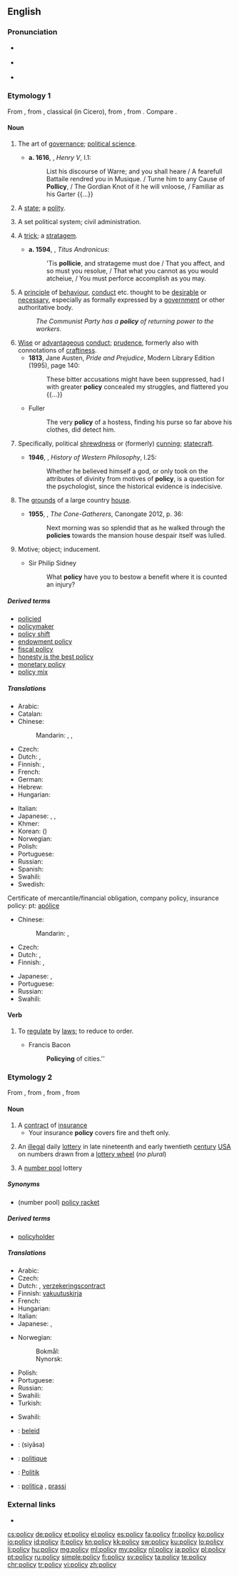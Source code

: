 ==English==

===Pronunciation===
* {{a|UK}} {{IPA|/ˈpɒləsi/|/ˈpɒlɪsi/|}}
* {{a|US}} {{IPA|/ˈpɑləsi/}}
* {{audio|en-us-policy.ogg|Audio (US)}}

===Etymology 1===
From {{etyl|frm|en}} {{term|policie|lang=fr}}, from {{etyl|LL.|en}} {{term|politia|lang=la||citizenship; government}}, classical {{etyl|la|en}} {{term|polītīa|lang=la}} (in Cicero), from {{etyl|grc|en}} {{term|πολιτεία||lang=grc|tr=politeia|citizenship; polis, (city) state; government}}, from {{term|πολίτης||citizen|lang=grc}}. Compare {{term|police}}.

====Noun====
{{en-noun|policies}}

# {{context|obsolete|lang=en}} The art of [[governance]]; [[political science]]. {{defdate|14th–18th c.}}
#* '''a. 1616''', {{w|William Shakespeare}}, ''Henry V'', I.1:
#*: List his discourse of Warre; and you shall heare / A fearefull Battaile rendred you in Musique. / Turne him to any Cause of '''Pollicy''', / The Gordian Knot of it he will vnloose, / Familiar as his Garter {{...}}
# {{context|obsolete|lang=en}} A [[state]]; a [[polity]]. {{defdate|14th–16th c.}}
# {{context|obsolete|lang=en}} A set political system; civil administration. {{defdate|15th–19th c.}}
# {{context|obsolete|lang=en}} A [[trick]]; a [[stratagem]]. {{defdate|15th–19th c.}}
#* '''a. 1594''', {{w|William Shakespeare}}, ''Titus Andronicus'':
#*: 'Tis '''pollicie''', and stratageme must doe / That you affect, and so must you resolue, / That what you cannot as you would atcheiue, / You must perforce accomplish as you may.
# A [[principle]] of [[behaviour]], [[conduct]] etc. thought to be [[desirable]] or [[necessary]], especially as formally expressed by a [[government]] or other authoritative body. {{defdate|from 15th c.}}
#: ''The Communist Party has a '''policy''' of returning power to the workers.''
# [[wise|Wise]] or [[advantageous]] [[conduct]]; [[prudence]], formerly also with connotations of [[craftiness]]. {{defdate|from 15th c.}}
#* '''1813''', Jane Austen, ''Pride and Prejudice'', Modern Library Edition (1995), page 140:
#*: These bitter accusations might have been suppressed, had I with greater '''policy''' concealed my struggles, and flattered you {{...}}
#* Fuller
#*: The very '''policy''' of a hostess, finding his purse so far above his clothes, did detect him.
# {{context|now|_|rare|lang=en}} Specifically, political [[shrewdness]] or (formerly) [[cunning]]; [[statecraft]]. {{defdate|from 15th c.}}
#* '''1946''', {{w|Bertrand Russell}}, ''History of Western Philosophy'', I.25:
#*: Whether he believed himself a god, or only took on the attributes of divinity from motives of '''policy''', is a question for the psychologist, since the historical evidence is indecisive.
# {{context|Scotland|now|_|chiefly|_|in the plural|lang=en}} The [[grounds]] of a large country [[house]]. {{defdate|from 18th c.}}
#* '''1955''', {{w|Robin Jenkins}}, ''The Cone-Gatherers'', Canongate 2012, p. 36:
#*: Next morning was so splendid that as he walked through the '''policies''' towards the mansion house despair itself was lulled.
# {{context|obsolete|lang=en}} Motive; object; inducement.
#* Sir Philip Sidney
#*: What '''policy''' have you to bestow a benefit where it is counted an injury?

=====Derived terms=====
* [[policied]]
* [[policymaker]]
* [[policy shift]]
* [[endowment policy]]
* [[fiscal policy]]
* [[honesty is the best policy]]
* [[monetary policy]]
* [[policy mix]]

=====Translations=====
{{trans-top|principle of conduct}}
* Arabic: {{t+|ar|سياسة|f|tr=siyāsa}}
* Catalan: {{t+|ca|política|f}}
* Chinese:
*: Mandarin: {{t+|cmn|政策|tr=zhèngcè|sc=Hani}},  {{t+|cmn|方針|sc=Hani}},  {{t+|cmn|方针|tr=fāngzhēn|sc=Hani}}
* Czech: {{t+|cs|politika|f}}
* Dutch: {{t+|nl|beleid|n}}, {{t+|nl|politiek}}
* Finnish: {{t+|fi|politiikka}}, {{t+|fi|linja}}
* French: {{t+|fr|politique|f}}
* German: {{t+|de|Politik|f}}
* Hebrew: {{t|he|מדיניות|f|tr=mediniyuth}}
* Hungarian: {{t+|hu|politika}}
{{trans-mid}}
* Italian: {{t+|it|politica|f}}
* Japanese: {{t+|ja|政策|tr=せいさく, seisaku}}, {{t|ja|施策|tr=しさく, sisaku}}, {{t+|ja|ポリシー|tr=porishī|sc=Jpan}}
* Khmer: {{t+|km|នយោបាយ|tr=nak yo bay|sc=Khmr}}
* Korean: {{t+|ko|정책|tr=jeongchaek|sc=Kore}} ({{t+|ko|政策|sc=Kore}})
* Norwegian: {{t+|no|politikk|m}}
* Polish: {{t+|pl|polityka|f}}
* Portuguese: {{t+|pt|política|f}}
* Russian: {{t+|ru|политика|f|tr=polítika}}
* Spanish: {{t+|es|política|f}}
* Swahili: {{t+|sw|sera}}
* Swedish: {{t+|sv|politik|f}}
{{trans-bottom}}
Certificate of mercantile/financial obligation, company policy, insurance policy: pt: [[apólice]]

{{trans-top|prudent conduct}}
* Chinese:
*: Mandarin: {{t+|cmn|方針|sc=Hani}}, {{t+|cmn|方针|tr=fāngzhēn|sc=Hani}}
* Czech: {{t+|cs|politika|f}}
* Dutch: {{t+|nl|tactiek|n}}, {{t+|nl|voorzichtigheid}}
* Finnish: {{t+|fi|linja}}, {{t+|fi|politiikka}}
{{trans-mid}}
* Japanese: {{t+|ja|方針|tr=ほうしん, hōshin}}, {{t+|ja|ポリシー|tr=porishī}}
* Portuguese: {{t+|pt|política|f}}
* Russian: {{t+|ru|политика|f|tr=polítika}}
* Swahili: {{t+|sw|sera}}
{{trans-bottom}}

====Verb====
{{en-verb|policies|policying|policied}}

# {{context|transitive|lang=en}} To [[regulate]] by [[law]]s; to reduce to order.
#* Francis Bacon
#*: '''Policying''' of cities.''

===Etymology 2===
From {{etyl|frm|en}} {{term|police|lang=frm}}, from {{etyl|it|en}} {{term|polizza|lang=it}}, from {{etyl|ML.|en}} {{term|apodissa||lang=la|receipt for money}}, from {{etyl|grc|en}} {{term|ἀπόδειξις||lang=grc|tr=apodeixis|proof, declaration}}

====Noun====
{{en-noun|policies}}

# A [[contract]] of [[insurance]]
#* Your insurance '''policy''' covers fire and theft only.
# {{context|obsolete|lang=en}} An [[illegal]] daily [[lottery]] in late nineteenth and early twentieth [[century]] [[USA]] on numbers drawn from a [[lottery wheel]] (''no plural'')
# A [[number pool]] lottery

=====Synonyms=====
* (number pool) [[policy racket]]

=====Derived terms=====
* [[policyholder]]

=====Translations=====
{{trans-top|contract of insurance}}
* Arabic: {{t|ar|سند تأمين|tr=sánad ta’mīn|m}}
* Czech: {{t|cs|pojistka|f}}
* Dutch: {{t+|nl|polis}}, [[verzekeringscontract]] {{n}}
* Finnish: [[vakuutuskirja]]
* French: {{t+|fr|police|f}}
* Hungarian: {{t+|hu|kötvény}}
* Italian: {{t+|it|polizza|f}}
* Japanese: {{t|ja|契約内容|tr=kēyaku naiyō}}, {{t|ja|規約|tr=kiyaku}}
{{trans-mid}}
* Norwegian:
*: Bokmål: {{t|no|polise|m}}
*: Nynorsk: {{t|nn|polise|m}}
* Polish: {{t|pl|polisa|f}}
* Portuguese: {{t+|pt|apólice|f}}
* Russian: {{t|ru|полиc|m|tr=pólis}}
* Swahili: {{t+|sw|sera}}
* Turkish: {{t+|tr|poliçe}}
{{trans-bottom}}

{{trans-top|illegal daily US lottery}}
* Swahili: {{t+|sw|sera}}
{{trans-mid}}
{{trans-bottom}}

{{trans-see|number pool}}

{{checktrans-top}}
* {{ttbc|af}}: [[beleid]] {{n}}
* {{ttbc|ar}}: {{l|ar|سياسة}} (siyāsa) {{f}}
* {{ttbc|fr}}: [[politique]] {{f}}
* {{ttbc|de}}: [[Politik]] {{f}}
* {{ttbc|it}}: [[politica]] {{f}}, [[prassi]] {{f}}
{{trans-bottom}}

===External links===
* {{pedia}}

[[cs:policy]]
[[de:policy]]
[[et:policy]]
[[el:policy]]
[[es:policy]]
[[fa:policy]]
[[fr:policy]]
[[ko:policy]]
[[io:policy]]
[[id:policy]]
[[it:policy]]
[[kn:policy]]
[[kk:policy]]
[[sw:policy]]
[[ku:policy]]
[[lo:policy]]
[[li:policy]]
[[hu:policy]]
[[mg:policy]]
[[ml:policy]]
[[my:policy]]
[[nl:policy]]
[[ja:policy]]
[[pl:policy]]
[[pt:policy]]
[[ru:policy]]
[[simple:policy]]
[[fi:policy]]
[[sv:policy]]
[[ta:policy]]
[[te:policy]]
[[chr:policy]]
[[tr:policy]]
[[vi:policy]]
[[zh:policy]]